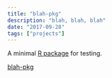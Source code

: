 ```yaml
---
title: "blah-pkg"
description: "blah, blah, blah"
date: "2017-09-28"
tags: ["projects"]
---
```


A minimal [R package](http://r-pkgs.had.co.nz/) for testing.

[blah-pkg](https://github.com/curtisalexander/blah-pkg)
